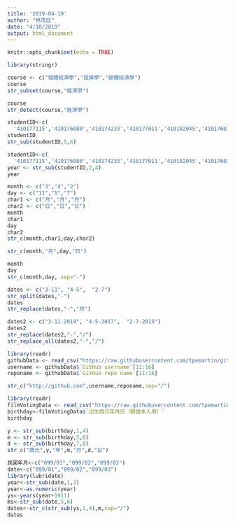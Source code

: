 ```yaml
---
title: '2019-04-10'
author: "林茂廷"
date: "4/10/2019"
output: html_document
---
```


```r
knitr::opts_chunk$set(echo = TRUE)
```

```r
library(stringr)
```

```r
course <- c("個體經濟學","投資學","總體經濟學")
course
str_subset(course,"經濟學")
```
```r
course
str_detect(course,"經濟學")
```
```r
studentID<-c(
  '410177115','410176080','410174233','410177011','410182045','410176014')
studentID
str_sub(studentID,5,6)

```

```r
studentID<-c(
  '410177115','410176080','410174233','410177011','410182045','410176014')
year <- str_sub(studentID,2,4)
year
```

```r
month <- c("3","4","2")
day <- c("11","5","7")
char1 <- c("月","月","月")
char2 <- c("日","日","日")
month
char1
day 
char2
str_c(month,char1,day,char2)
```
```r
str_c(month,"月",day,"日")
```
```r
month
day
str_c(month,day, sep="-")
```
```r
dates <- c("3-11", "4-5",  "2-7")
str_split(dates,"-")
dates
str_replace(dates,"-","月")
```

```r
dates2 <- c("3-11-2019", "4-5-2017",  "2-7-2015")
dates2
str_replace(dates2,"-","/")
str_replace_all(dates2,"-","/")
```

```r
library(readr)
githubData <- read_csv("https://raw.githubusercontent.com/tpemartin/github-data/master/githubData.csv")
username <- githubData$`GitHub username`[11:16]
reponame <- githubData$`GitHub repo name`[11:16]
```
```r
str_c("http://github.com",username,reponame,sep="/")


```

```r
library(readr)
filmVotingData <- read_csv("https://raw.githubusercontent.com/tpemartin/github-data/master/%E7%AC%AC%E4%B8%89%E5%B1%86%E7%B6%93%E6%BF%9F%E6%92%AD%E5%AE%A2%E7%AB%B6%E8%B3%BD%E5%8F%83%E8%B3%BD%E4%BD%9C%E5%93%81%E6%8A%95%E7%A5%A8%E7%B5%90%E6%9E%9C%E6%A8%A3%E6%9C%AC%20-%20Sheet1.csv")
birthday<-filmVotingData$`出生西元年月日（驗證本人用）`
birthday
```

```r
y <- str_sub(birthday,1,4)
m <- str_sub(birthday,5,6)
d <- str_sub(birthday,7,8)
str_c("西元",y,"年",m,"月",d,"日")
```

```r
民國年月<-c("099/01","099/02","099/03")
date<-c("099/01","099/02","099/03")
library(lubridate)
year<-str_sub(date,1,3)
year<-as.numeric(year)
ys<-years(year+1911)
ms<-str_sub(date,5,6)
dates<-str_c(str_sub(ys,1,4),m,sep="/")
dates
```

```r

```

